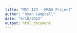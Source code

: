 ```yaml
---
title: "MAT 124 - MRSA Project"
author: "Ryan Campbell"
date: "5/10/2022"
output: html_document
---
```

